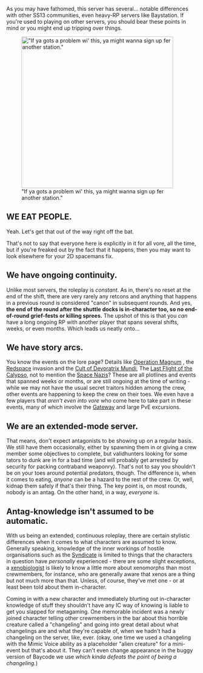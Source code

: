 As you may have fathomed, this server has several... notable differences with other SS13 communities, even heavy-RP servers like Baystation. If you're used to playing on other servers, you should bear these points in mind or you might end up tripping over things.

[[File:screeonstation.png|thumb|400px|"If ya gots a problem wi' this, ya might wanna sign up fer another station."]]
== WE EAT PEOPLE. ==
Yeah. Let's get that out of the way right off the bat.

That's not to say that everyone here is explicitly in it for all vore, all the time, but if you're freaked out by the fact that it happens, then you may want to look elsewhere for your 2D spacemans fix.

== We have ongoing continuity. ==
Unlike most servers, the roleplay is ''constant''. As in, there's no reset at the end of the shift, there are very rarely any retcons and anything that happens in a previous round is considered "canon" in subsequent rounds. And yes, '''the end of the round after the shuttle docks is in-character too, so no end-of-round grief-fests or killing sprees.''' The upshot of this is that you ''can'' have a long ongoing RP with another player that spans several shifts, weeks, or even months. Which leads us neatly onto...

== We have story arcs. ==
You know the events on the lore page? Details like [[Operation Magnum]] , the [[Redspace]] invasion and the [[Cult of Devoratrix Mundi]], The [[Last Flight of the Calypso]], not to mention the [[Space Nazis]]? These are all plotlines and events that spanned weeks or months, or are still ongoing at the time of writing - while we may not have the usual secret traitors hidden among the crew, other events are happening to keep the crew on their toes. We even have a few players that ''aren't even into vore'' who come here to take part in these events, many of which involve the [[Gateway]] and large PvE excursions.

== We are an extended-mode server. ==
That means, don't expect antagonists to be showing up on a regular basis. We still have them occasionally, either by spawning them in or giving a crew member some objectives to complete, but validhunters looking for some tators to dunk are in for a bad time (and will probably get arrested by security for packing contraband weaponry). That's not to say you shouldn't be on your toes around potential predators, though. The difference is, when it comes to eating, ''anyone'' can be a hazard to the rest of the crew. Or, well, kidnap them safely if that's their thing. The key point is, on most rounds, nobody is an antag. On the other hand, in a way, ''everyone'' is.

== Antag-knowledge isn't assumed to be automatic. ==
With us being an extended, continuous roleplay, there are certain stylistic differences when it comes to what characters are assumed to know. Generally speaking, knowledge of the inner workings of hostile organisations such as the [[Syndicate]] is limited to things that the characters in question have ''personally'' experienced - there are some slight exceptions, a [[xenobiologist]] is likely to know a little more about xenomorphs than most crewmembers, for instance, who are generally aware that xenos are a thing but not much more than that. Unless, of course, they've met one - or at least been told about them in-character.

Coming in with a new character and immediately blurting out in-character knowledge of stuff they shouldn't have any IC way of knowing is liable to get you slapped for metagaming. One memorable incident was a newly joined character telling other crewmembers in the bar about this horrible creature called a "changeling" and going into great detail about what changelings are and what they're capable of, when we hadn't had a changeling on the server, like, ever. (okay, one time we used a changeling with the Mimic Voice ability as a placeholder "alien creature" for a mini-event but that's about it. They can't even change appearance in the buggy version of Baycode we use ''which kinda defeats the point of being a changeling.'')